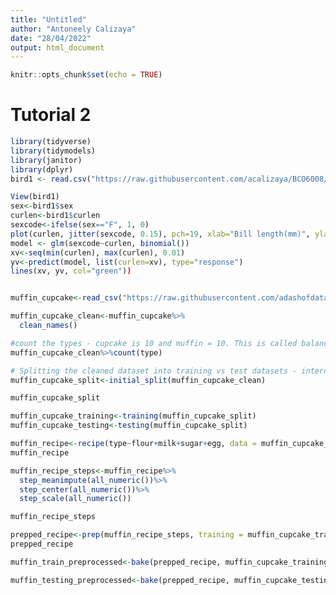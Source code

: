 ```yaml
---
title: "Untitled"
author: "Antoneely Calizaya"
date: "28/04/2022"
output: html_document
---
```


```r
knitr::opts_chunk$set(echo = TRUE)
```

# Tutorial 2


```r
library(tidyverse)
library(tidymodels)
library(janitor)
library(dplyr)
bird1 <- read.csv("https://raw.githubusercontent.com/acalizaya/BCO6008/main/birds.csv")

View(bird1)
sex<-bird1$sex
curlen<-bird1$curlen
sexcode<-ifelse(sex=="F", 1, 0)
plot(curlen, jitter(sexcode, 0.15), pch=19, xlab="Bill length(mm)", ylab = "sex(0 - male, 1 - female)")
model <- glm(sexcode~curlen, binomial())
xv<-seq(min(curlen), max(curlen), 0.01)
yv<-predict(model, list(curlen=xv), type="response")
lines(xv, yv, col="green"))



```
```r
muffin_cupcake<-read_csv("https://raw.githubusercontent.com/adashofdata/muffin-cupcake/master/recipes_muffins_cupcakes.csv")

muffin_cupcake_clean<-muffin_cupcake%>%
  clean_names()

#count the types - cupcake is 10 and muffin = 10. This is called balanced dataset.
muffin_cupcake_clean%>%count(type)

# Splitting the cleaned dataset into training vs test datasets - internal structure
muffin_cupcake_split<-initial_split(muffin_cupcake_clean)

muffin_cupcake_split
```
```r
muffin_cupcake_training<-training(muffin_cupcake_split)
muffin_cupcake_testing<-testing(muffin_cupcake_split)

muffin_recipe<-recipe(type~flour+milk+sugar+egg, data = muffin_cupcake_training)
muffin_recipe
```
```r
muffin_recipe_steps<-muffin_recipe%>%
  step_meanimpute(all_numeric())%>%
  step_center(all_numeric())%>%
  step_scale(all_numeric())

muffin_recipe_steps
```
```r
prepped_recipe<-prep(muffin_recipe_steps, training = muffin_cupcake_training)
prepped_recipe
```
```r
muffin_train_preprocessed<-bake(prepped_recipe, muffin_cupcake_training)

muffin_testing_preprocessed<-bake(prepped_recipe, muffin_cupcake_testing)
```






